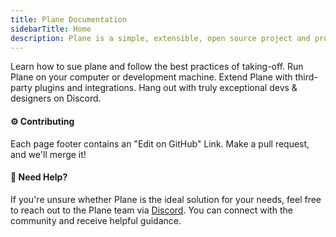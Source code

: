 ```yaml
---
title: Plane Documentation
sidebarTitle: Home
description: Plane is a simple, extensible, open source project and product management tool. It allows users to start with a basic task tracking tool and gradually adopt various project management frameworks like Agile, Waterfall, and many more.
---
```


<CardGroup cols={2}>
  <Card title="Quick Start" icon="arrow-pointer" href="/introduction/quickstart">
    Learn how to sue plane and follow the best practices of taking-off.
  </Card>
  <Card title="Self-host Plane" icon="objects-column" href="/self-hosting/overview">
    Run Plane on your computer or development machine.
  </Card>
  <Card title="Integrations" icon="boxes-stacked" href ="/integrations/about">
    Extend Plane with third-party plugins and integrations.
  </Card>
  <Card title="Community" icon="discord" href="https://discord.com/invite/A92xrEGCge">
    Hang out with truly exceptional devs & designers on Discord.
  </Card>
</CardGroup>

#### ⚙️ Contributing
Each page footer contains an "Edit on GitHub" Link. Make a pull request, and we'll merge it!

#### 🤔 Need Help?
If you're unsure whether Plane is the ideal solution for your needs, feel free to reach out to the Plane team via [Discord](https://discord.com/invite/A92xrEGCge). You can connect with the community and receive helpful guidance.